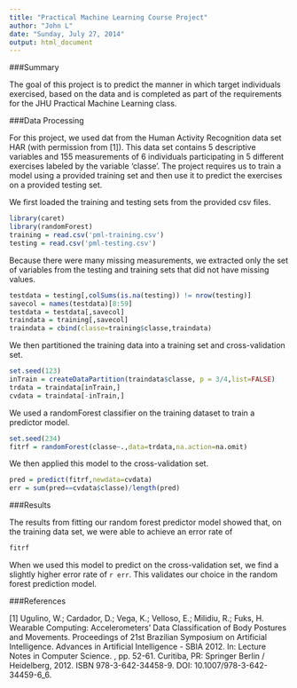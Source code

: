 ```yaml
---
title: "Practical Machine Learning Course Project"
author: "John L"
date: "Sunday, July 27, 2014"
output: html_document
---
```



###Summary

The goal of this project is to predict the manner in which target individuals exercised, based on the data and is completed as part of the requirements for the JHU Practical Machine Learning class.

###Data Processing

For this project, we used dat from the Human Activity Recognition data set HAR (with permission from [1]). This data set contains 5 descriptive variables and 155 measurements of 6 individuals participating in 5 different exercises labeled by the variable 'classe'. The project requires us to train a model using a provided training set and then use it to predict the exercises on a provided testing set.

We first loaded the training and testing sets from the provided csv files.

```r
library(caret)
library(randomForest)
training = read.csv('pml-training.csv')
testing = read.csv('pml-testing.csv')
```

Because there were many missing measurements, we extracted only the set of variables from the testing and training sets that did not have missing values.

```r
testdata = testing[,colSums(is.na(testing)) != nrow(testing)]
savecol = names(testdata)[8:59]
testdata = testdata[,savecol]
traindata = training[,savecol]
traindata = cbind(classe=training$classe,traindata)
```

We then partitioned the training data into a training set and cross-validation set.

```r
set.seed(123)
inTrain = createDataPartition(traindata$classe, p = 3/4,list=FALSE)
trdata = traindata[inTrain,]
cvdata = traindata[-inTrain,]
```

We used a randomForest classifier on the training dataset to train a predictor model.

```r
set.seed(234)
fitrf = randomForest(classe~.,data=trdata,na.action=na.omit)
```

We then applied this model to the cross-validation set.

```r
pred = predict(fitrf,newdata=cvdata)
err = sum(pred==cvdata$classe)/length(pred)
```

###Results

The results from fitting our random forest predictor model showed that, on the training data set, we were able to achieve an error rate of 

```r
fitrf
```

When we used this model to predict on the cross-validation set, we find a slightly higher error rate of `r err`. This validates our choice in the random forest prediction model. 



###References

[1] Ugulino, W.; Cardador, D.; Vega, K.; Velloso, E.; Milidiu, R.; Fuks, H. Wearable Computing: Accelerometers' Data Classification of Body Postures and Movements. Proceedings of 21st Brazilian Symposium on Artificial Intelligence. Advances in Artificial Intelligence - SBIA 2012. In: Lecture Notes in Computer Science. , pp. 52-61. Curitiba, PR: Springer Berlin / Heidelberg, 2012. ISBN 978-3-642-34458-9. DOI: 10.1007/978-3-642-34459-6_6. 
